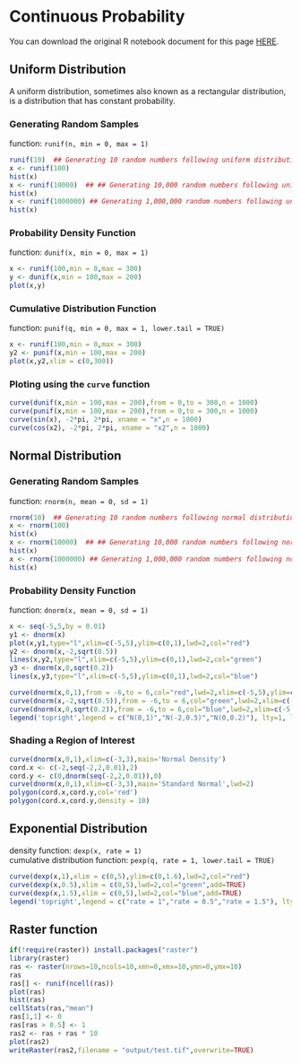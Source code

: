 # Continuous Probability

You can download the original R notebook document for this page [HERE](http://spatial.binghamton.edu/geog533/notebook/Lecture_W07_ContinuousProbability.nb.html).

## Uniform Distribution
A uniform distribution, sometimes also known as a rectangular distribution, is a distribution that has constant probability.

### Generating Random Samples
function: `runif(n, min = 0, max = 1)`
```r
runif(10)  ## Generating 10 random numbers following uniform distribution
x <- runif(100)
hist(x)
x <- runif(10000)  ## ## Generating 10,000 random numbers following uniform distribution
hist(x)
x <- runif(1000000) ## Generating 1,000,000 random numbers following uniform distribution
hist(x)
```

### Probability Density Function
function: `dunif(x, min = 0, max = 1)`
```r
x <- runif(100,min = 0,max = 300)
y <- dunif(x,min = 100,max = 200)
plot(x,y)
```

### Cumulative Distribution Function
function: `punif(q, min = 0, max = 1, lower.tail = TRUE)`
```r
x <- runif(100,min = 0,max = 300)
y2 <- punif(x,min = 100,max = 200)
plot(x,y2,xlim = c(0,300))
```

### Ploting using the `curve` function
```r
curve(dunif(x,min = 100,max = 200),from = 0,to = 300,n = 1000)
curve(punif(x,min = 100,max = 200),from = 0,to = 300,n = 1000)
curve(sin(x), -2*pi, 2*pi, xname = "x",n = 1000)
curve(cos(x2), -2*pi, 2*pi, xname = "x2",n = 1000)
```

## Normal Distribution
### Generating Random Samples
function: `rnorm(n, mean = 0, sd = 1)`
```r
rnorm(10)  ## Generating 10 random numbers following normal distribution
x <- rnorm(100)
hist(x)
x <- rnorm(10000)  ## ## Generating 10,000 random numbers following normal distribution
hist(x)
x <- rnorm(1000000) ## Generating 1,000,000 random numbers following normal distribution
hist(x)
```

### Probability Density Function
function: `dnorm(x, mean = 0, sd = 1)`
```r
x <- seq(-5,5,by = 0.01)
y1 <- dnorm(x)
plot(x,y1,type="l",xlim=c(-5,5),ylim=c(0,1),lwd=2,col="red")
y2 <- dnorm(x,-2,sqrt(0.5))
lines(x,y2,type="l",xlim=c(-5,5),ylim=c(0,1),lwd=2,col="green")
y3 <- dnorm(x,0,sqrt(0.2))
lines(x,y3,type="l",xlim=c(-5,5),ylim=c(0,1),lwd=2,col="blue")
```

```r
curve(dnorm(x,0,1),from = -6,to = 6,col="red",lwd=2,xlim=c(-5,5),ylim=c(0,1))
curve(dnorm(x,-2,sqrt(0.5)),from = -6,to = 6,col="green",lwd=2,xlim=c(-5,5),ylim=c(0,1),add = TRUE)
curve(dnorm(x,0,sqrt(0.2)),from = -6,to = 6,col="blue",lwd=2,xlim=c(-5,5),ylim=c(0,1),add = TRUE,n = 500)
legend('topright',legend = c("N(0,1)","N(-2,0.5)","N(0,0.2)"), lty=1, lwd=2,col=c('red', 'green', 'blue'), bty='n', cex=1)

```
### Shading a Region of Interest
```r
curve(dnorm(x,0,1),xlim=c(-3,3),main='Normal Density')
cord.x <- c(-2,seq(-2,2,0.01),2) 
cord.y <- c(0,dnorm(seq(-2,2,0.01)),0) 
curve(dnorm(x,0,1),xlim=c(-3,3),main='Standard Normal',lwd=2) 
polygon(cord.x,cord.y,col='red')
polygon(cord.x,cord.y,density = 10)
```

## Exponential Distribution

density function: `dexp(x, rate = 1)` <br>
cumulative distribution function: `pexp(q, rate = 1, lower.tail = TRUE)`

```r
curve(dexp(x,1),xlim = c(0,5),ylim=c(0,1.6),lwd=2,col="red")
curve(dexp(x,0.5),xlim = c(0,5),lwd=2,col="green",add=TRUE)
curve(dexp(x,1.5),xlim = c(0,5),lwd=2,col="blue",add=TRUE)
legend('topright',legend = c("rate = 1","rate = 0.5","rate = 1.5"), lty=1, lwd=2,col=c('red', 'green', 'blue'), bty='n', cex=1)

```

## Raster function
```r
if(!require(raster)) install.packages("raster")
library(raster)
ras <- raster(nrows=10,ncols=10,xmn=0,xmx=10,ymn=0,ymx=10)
ras
ras[] <- runif(ncell(ras))
plot(ras)
hist(ras)
cellStats(ras,"mean")
ras[1,1] <- 0
ras[ras > 0.5] <- 1
ras2 <- ras + ras * 10
plot(ras2)
writeRaster(ras2,filename = "output/test.tif",overwrite=TRUE)

```

